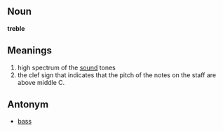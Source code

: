 ==Noun==
'''treble'''<br>

==Meanings==

#high spectrum of the [[sound]] tones
#the clef sign that indicates that the pitch of the notes on the staff are above middle C.

==Antonym==

*[[bass]]